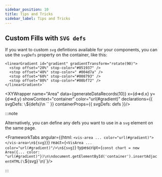 ```yaml
---
sidebar_position: 10
title: Tips and Tricks
sidebar_label: Tips and Tricks
---
```



## Custom Fills with `SVG defs`
If you want to custom `svg` defintions available for your components, you can use the `svgDefs` property on the container, like this:

    <linearGradient id="gradient" gradientTransform="rotate(90)">
      <stop offset="20%" stop-color="#051937" />
      <stop offset="40%" stop-color=" #004d7a" />
      <stop offset="60%" stop-color="#008793" />
      <stop offset="80%" stop-color="#00bf72" />
    </linearGradient>`

<XYWrapper name="Area"
  data={generateDataRecords(10)}
  x={d=>d.x} y={d=>d.y}
  showContext="container"
  color="url(#gradient)"
  declarations={{ svgDefs: `\`${defs}\n  \`` }}
  containerProps={{
    svgDefs: defs
  }}/>


:::note

Alternatively, you can define any defs you want to use in a `svg` element on the same page.

<FrameworkTabs
  angular={{html: `<vis-area ... color="url(#gradient)"></vis-area>\n${svg}`}}
  react={`<VisArea ... color="url(#gradient)"/>\n${svg}`}
  typescript={`const chart = new Area({... color: "url(#gradient)"})\n\ndocument.getElementById('container').insertAdjacentHTML(\`${svg}\`\n)`}/>

:::




